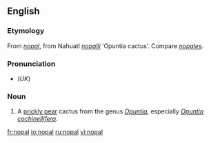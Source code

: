 ==English==
===Etymology===
From {{S.}} ''[[#Spanish|nopal]]'', from Nahuatl ''[[nopalli]]'' ‘Opuntia cactus’.  Compare ''[[nopales]]''.

===Pronunciation===
*(''UK'') {{IPA|/ˈnəʊpəl/}}

===Noun===
{{en-noun|pl2=nopal}}

# A [[prickly pear]] cactus from the genus ''[[Opuntia]]'', especially ''[[Opuntia cochinellifera]]''.

[[fr:nopal]]
[[io:nopal]]
[[ru:nopal]]
[[vi:nopal]]